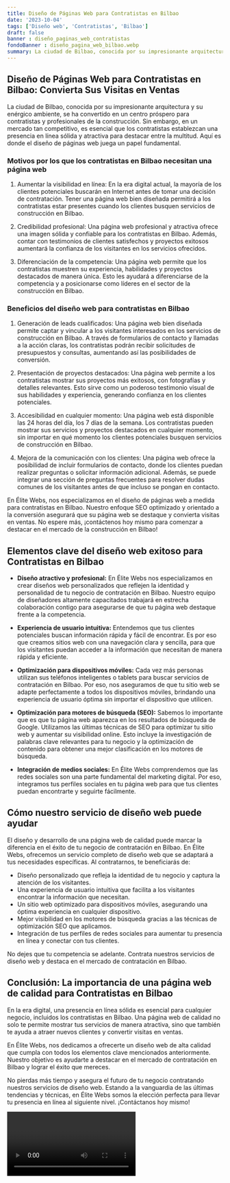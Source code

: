 ```yaml
---
title: Diseño de Páginas Web para Contratistas en Bilbao
date: '2023-10-04'
tags: ['Diseño web', 'Contratistas', 'Bilbao']
draft: false
banner : diseño_paginas_web_contratistas
fondoBanner : diseño_pagina_web_bilbao.webp
summary: La ciudad de Bilbao, conocida por su impresionante arquitectura y su enérgico ambiente, se ha convertido en un centro próspero para contratistas y profesionales de la construcción. Sin embargo, en un mercado tan competitivo, es esencial que los contratistas establezcan una presencia en línea sólida y atractiva para destacar entre la multitud. Aquí es donde el diseño de páginas web juega un papel fundamental.
---
```


## **Diseño de Páginas Web para Contratistas en Bilbao: Convierta Sus Visitas en Ventas**

La ciudad de Bilbao, conocida por su impresionante arquitectura y su enérgico ambiente, se ha convertido en un centro próspero para contratistas y profesionales de la construcción. Sin embargo, en un mercado tan competitivo, es esencial que los contratistas establezcan una presencia en línea sólida y atractiva para destacar entre la multitud. Aquí es donde el diseño de páginas web juega un papel fundamental.

### **Motivos por los que los contratistas en Bilbao necesitan una página web**

1. Aumentar la visibilidad en línea: En la era digital actual, la mayoría de los clientes potenciales buscarán en Internet antes de tomar una decisión de contratación. Tener una página web bien diseñada permitirá a los contratistas estar presentes cuando los clientes busquen servicios de construcción en Bilbao.

2. Credibilidad profesional: Una página web profesional y atractiva ofrece una imagen sólida y confiable para los contratistas en Bilbao. Además, contar con testimonios de clientes satisfechos y proyectos exitosos aumentará la confianza de los visitantes en los servicios ofrecidos.

3. Diferenciación de la competencia: Una página web permite que los contratistas muestren su experiencia, habilidades y proyectos destacados de manera única. Esto les ayudará a diferenciarse de la competencia y a posicionarse como líderes en el sector de la construcción en Bilbao.

### **Beneficios del diseño web para contratistas en Bilbao**

1. Generación de leads cualificados: Una página web bien diseñada permite captar y vincular a los visitantes interesados en los servicios de construcción en Bilbao. A través de formularios de contacto y llamadas a la acción claras, los contratistas podrán recibir solicitudes de presupuestos y consultas, aumentando así las posibilidades de conversión.

2. Presentación de proyectos destacados: Una página web permite a los contratistas mostrar sus proyectos más exitosos, con fotografías y detalles relevantes. Esto sirve como un poderoso testimonio visual de sus habilidades y experiencia, generando confianza en los clientes potenciales.

3. Accesibilidad en cualquier momento: Una página web está disponible las 24 horas del día, los 7 días de la semana. Los contratistas pueden mostrar sus servicios y proyectos destacados en cualquier momento, sin importar en qué momento los clientes potenciales busquen servicios de construcción en Bilbao.

4. Mejora de la comunicación con los clientes: Una página web ofrece la posibilidad de incluir formularios de contacto, donde los clientes puedan realizar preguntas o solicitar información adicional. Además, se puede integrar una sección de preguntas frecuentes para resolver dudas comunes de los visitantes antes de que incluso se pongan en contacto.

En Élite Webs, nos especializamos en el diseño de páginas web a medida para contratistas en Bilbao. Nuestro enfoque SEO optimizado y orientado a la conversión asegurará que su página web se destaque y convierta visitas en ventas. No espere más, ¡contáctenos hoy mismo para comenzar a destacar en el mercado de la construcción en Bilbao!

<GifSeo />

<Cta />

## Elementos clave del diseño web exitoso para Contratistas en Bilbao

- **Diseño atractivo y profesional:** En Élite Webs nos especializamos en crear diseños web personalizados que reflejen la identidad y personalidad de tu negocio de contratación en Bilbao. Nuestro equipo de diseñadores altamente capacitados trabajará en estrecha colaboración contigo para asegurarse de que tu página web destaque frente a la competencia.

- **Experiencia de usuario intuitiva:** Entendemos que tus clientes potenciales buscan información rápida y fácil de encontrar. Es por eso que creamos sitios web con una navegación clara y sencilla, para que los visitantes puedan acceder a la información que necesitan de manera rápida y eficiente.

- **Optimización para dispositivos móviles:** Cada vez más personas utilizan sus teléfonos inteligentes o tablets para buscar servicios de contratación en Bilbao. Por eso, nos aseguramos de que tu sitio web se adapte perfectamente a todos los dispositivos móviles, brindando una experiencia de usuario óptima sin importar el dispositivo que utilicen.

- **Optimización para motores de búsqueda (SEO):** Sabemos lo importante que es que tu página web aparezca en los resultados de búsqueda de Google. Utilizamos las últimas técnicas de SEO para optimizar tu sitio web y aumentar su visibilidad online. Esto incluye la investigación de palabras clave relevantes para tu negocio y la optimización de contenido para obtener una mejor clasificación en los motores de búsqueda.

- **Integración de medios sociales:** En Élite Webs comprendemos que las redes sociales son una parte fundamental del marketing digital. Por eso, integramos tus perfiles sociales en tu página web para que tus clientes puedan encontrarte y seguirte fácilmente.

## Cómo nuestro servicio de diseño web puede ayudar

El diseño y desarrollo de una página web de calidad puede marcar la diferencia en el éxito de tu negocio de contratación en Bilbao. En Élite Webs, ofrecemos un servicio completo de diseño web que se adaptará a tus necesidades específicas. Al contratarnos, te beneficiarás de:

- Diseño personalizado que refleja la identidad de tu negocio y captura la atención de los visitantes.
- Una experiencia de usuario intuitiva que facilita a los visitantes encontrar la información que necesitan.
- Un sitio web optimizado para dispositivos móviles, asegurando una óptima experiencia en cualquier dispositivo.
- Mejor visibilidad en los motores de búsqueda gracias a las técnicas de optimización SEO que aplicamos.
- Integración de tus perfiles de redes sociales para aumentar tu presencia en línea y conectar con tus clientes.

No dejes que tu competencia se adelante. Contrata nuestros servicios de diseño web y destaca en el mercado de contratación en Bilbao.

## Conclusión: La importancia de una página web de calidad para Contratistas en Bilbao

En la era digital, una presencia en línea sólida es esencial para cualquier negocio, incluidos los contratistas en Bilbao. Una página web de calidad no solo te permite mostrar tus servicios de manera atractiva, sino que también te ayuda a atraer nuevos clientes y convertir visitas en ventas.

En Élite Webs, nos dedicamos a ofrecerte un diseño web de alta calidad que cumpla con todos los elementos clave mencionados anteriormente. Nuestro objetivo es ayudarte a destacar en el mercado de contratación en Bilbao y lograr el éxito que mereces.

No pierdas más tiempo y asegura el futuro de tu negocio contratando nuestros servicios de diseño web. Estando a la vanguardia de las últimas tendencias y técnicas, en Élite Webs somos la elección perfecta para llevar tu presencia en línea al siguiente nivel. ¡Contáctanos hoy mismo!

<Video />

<CtaBot job='Contratistas' city='Bilbao'/>

<Gmaps query='Bilbao+españa+maps' />